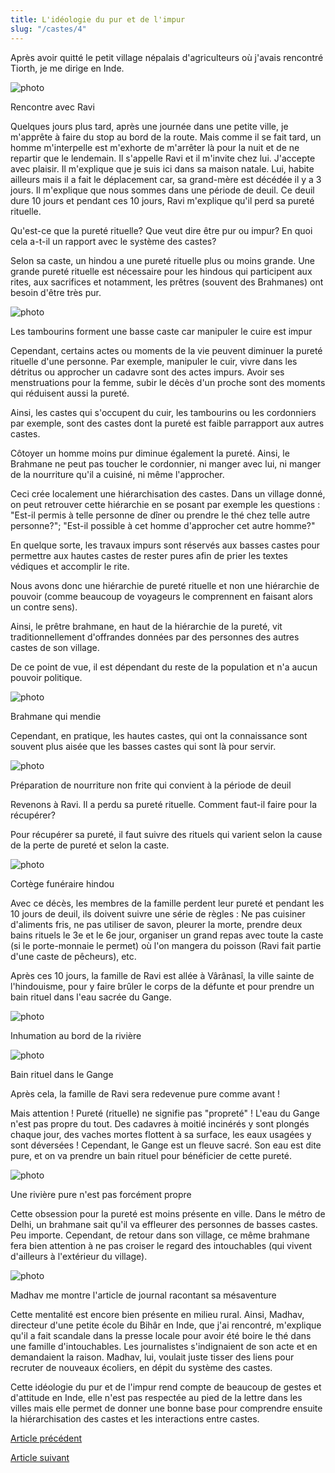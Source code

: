 ```yaml
---
title: L'idéologie du pur et de l'impur
slug: "/castes/4"
---
```


Après avoir quitté le petit village népalais d'agriculteurs où j'avais rencontré Tiorth, je me dirige en Inde.

![photo](./images/n_IMG_2793.JPG)

<div class="img-caption">Rencontre avec Ravi</div>

Quelques jours plus tard, après une journée dans une petite ville, je m'apprête à faire du stop au bord de la route. Mais comme il se fait tard, un homme m'interpelle est m'exhorte de m'arrêter là pour la nuit et de ne repartir que le lendemain. Il s'appelle Ravi et il m'invite chez lui. J'accepte avec plaisir. Il m'explique que je suis ici dans sa maison natale. Lui, habite ailleurs mais il a fait le déplacement car, sa grand-mère est décédée il y a 3 jours. Il m'explique que nous sommes dans une période de deuil. Ce deuil dure 10 jours et pendant ces 10 jours, Ravi m'explique qu'il perd sa pureté rituelle.

Qu'est-ce que la pureté rituelle? Que veut dire être pur ou impur? En quoi cela a-t-il un rapport avec le système des castes?

Selon sa caste, un hindou a une pureté rituelle plus ou moins grande. Une grande pureté rituelle est nécessaire pour les hindous qui participent aux rites, aux sacrifices et notamment, les prêtres (souvent des Brahmanes) ont besoin d'être très pur.

![photo](./images/n_IMG_2664.JPG)

<div class="img-caption">
  Les tambourins forment une basse caste car manipuler le cuire est impur
</div>

Cependant, certains actes ou moments de la vie peuvent diminuer la pureté rituelle d'une personne. Par exemple, manipuler le cuir, vivre dans les détritus ou approcher un cadavre sont des actes impurs. Avoir ses menstruations pour la femme, subir le décès d'un proche sont des moments qui réduisent aussi la pureté.

Ainsi, les castes qui s'occupent du cuir, les tambourins ou les cordonniers par exemple, sont des castes dont la pureté est faible parrapport aux autres castes.

Côtoyer un homme moins pur diminue également la pureté. Ainsi, le Brahmane ne peut pas toucher le cordonnier, ni manger avec lui, ni manger de la nourriture qu'il a cuisiné, ni même l'approcher.

Ceci crée localement une hiérarchisation des castes. Dans un village donné, on peut retrouver cette hiérarchie en se posant par exemple les questions : "Est-il permis à telle personne de dîner ou prendre le thé chez telle autre personne?"; "Est-il possible à cet homme d'approcher cet autre homme?"

En quelque sorte, les travaux impurs sont réservés aux basses castes pour permettre aux hautes castes de rester pures afin de prier les textes védiques et accomplir le rite.

Nous avons donc une hiérarchie de pureté rituelle et non une hiérarchie de pouvoir (comme beaucoup de voyageurs le comprennent en faisant alors un contre sens).

Ainsi, le prêtre brahmane, en haut de la hiérarchie de la pureté, vit traditionnellement d'offrandes données par des personnes des autres castes de son village.

De ce point de vue, il est dépendant du reste de la population et n'a aucun pouvoir politique.

![photo](./images/n_IMG_2663.JPG)

<div class="img-caption">Brahmane qui mendie</div>

Cependant, en pratique, les hautes castes, qui ont la connaissance sont souvent plus aisée que les basses castes qui sont là pour servir.

![photo](./images/n_IMG_2796.JPG)

<div class="img-caption">
  Préparation de nourriture non frite qui convient à la période de deuil
</div>

Revenons à Ravi. Il a perdu sa pureté rituelle. Comment faut-il faire pour la récupérer?

Pour récupérer sa pureté, il faut suivre des rituels qui varient selon la cause de la perte de pureté et selon la caste.

![photo](./images/n_IMG_2389.JPG)

<div class="img-caption">Cortège funéraire hindou</div>

Avec ce décès, les membres de la famille perdent leur pureté et pendant les 10 jours de deuil, ils doivent suivre une série de règles : Ne pas cuisiner d'aliments fris, ne pas utiliser de savon, pleurer la morte, prendre deux bains rituels le 3e et le 6e jour, organiser un grand repas avec toute la caste (si le porte-monnaie le permet) où l'on mangera du poisson (Ravi fait partie d'une caste de pêcheurs), etc.

Après ces 10 jours, la famille de Ravi est allée à Vârânasî, la ville sainte de l'hindouisme, pour y faire brûler le corps de la défunte et pour prendre un bain rituel dans l'eau sacrée du Gange.

![photo](./images/n_IMG_2400.JPG)

<div class="img-caption">Inhumation au bord de la rivière</div>

![photo](./images/n_IMG_2884.JPG)

<div class="img-caption">Bain rituel dans le Gange</div>

Après cela, la famille de Ravi sera redevenue pure comme avant !

Mais attention ! Pureté (rituelle) ne signifie pas "propreté" ! L'eau du Gange n'est pas propre du tout. Des cadavres à moitié incinérés y sont plongés chaque jour, des vaches mortes flottent à sa surface, les eaux usagées y sont déversées ! Cependant, le Gange est un fleuve sacré. Son eau est dite pure, et on va prendre un bain rituel pour bénéficier de cette pureté.

![photo](./images/n_IMG_2401.JPG)

<div class="img-caption">Une rivière pure n'est pas forcément propre</div>

Cette obsession pour la pureté est moins présente en ville. Dans le métro de Delhi, un brahmane sait qu'il va effleurer des personnes de basses castes. Peu importe. Cependant, de retour dans son village, ce même brahmane fera bien attention à ne pas croiser le regard des intouchables (qui vivent d'ailleurs à l'extérieur du village).

![photo](./images/n_IMG_2823.JPG)

<div class="img-caption">
  Madhav me montre l'article de journal racontant sa mésaventure
</div>

Cette mentalité est encore bien présente en milieu rural. Ainsi, Madhav, directeur d'une petite école du Bihâr en Inde, que j'ai rencontré, m'explique qu'il a fait scandale dans la presse locale pour avoir été boire le thé dans une famille d'intouchables. Les journalistes s'indignaient de son acte et en demandaient la raison. Madhav, lui, voulait juste tisser des liens pour recruter de nouveaux écoliers, en dépit du système des castes.

Cette idéologie du pur et de l'impur rend compte de beaucoup de gestes et d'attitude en Inde, elle n'est pas respectée au pied de la lettre dans les villes mais elle permet de donner une bonne base pour comprendre ensuite la hiérarchisation des castes et les interactions entre castes.

[Article précédent](/castes/3)

[Article suivant](/castes/5)
